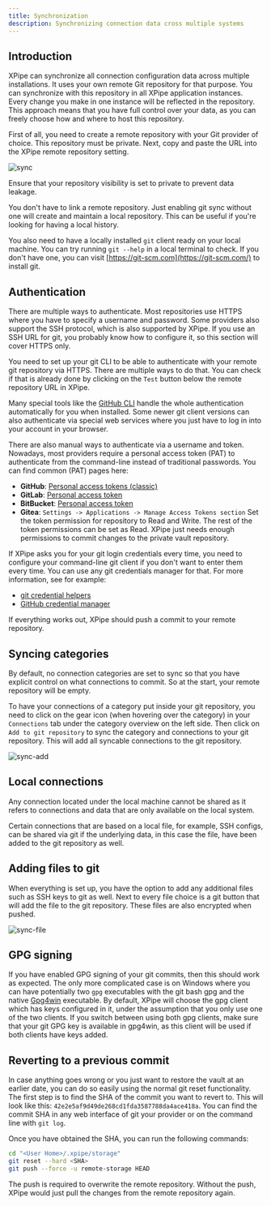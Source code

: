 ```yaml
---
title: Synchronization
description: Synchronizing connection data cross multiple systems
---
```


## Introduction

XPipe can synchronize all connection configuration data across multiple installations. It uses your own remote Git repository for that purpose. You can synchronize with this repository in all XPipe application instances. Every change you make in one instance will be reflected in the repository. This approach means that you have full control over your data, as you can freely choose how and where to host this repository.

First of all, you need to create a remote repository with your Git provider of choice. This repository must be private. Next, copy and paste the URL into the XPipe remote repository setting.

![sync](/sync.png)

<Callout type="warn">Ensure that your repository visibility is set to private to prevent data leakage.</Callout>

<Callout type="info">You don't have to link a remote repository. Just enabling git sync without one will create and maintain a local repository. This can be useful if you're looking for having a local history.</Callout>

You also need to have a locally installed `git` client ready on your local machine. You can try running `git --help` in a local terminal to check.
If you don't have one, you can visit [https://git-scm.com](https://git-scm.com/) to install git.



## Authentication

There are multiple ways to authenticate. Most repositories use HTTPS where you have to specify a username and password.
Some providers also support the SSH protocol, which is also supported by XPipe.
If you use an SSH URL for git, you probably know how to configure it, so this section will cover HTTPS only.

You need to set up your git CLI to be able to authenticate with your remote git repository via HTTPS. There are multiple ways to do that.
You can check if that is already done by clicking on the `Test` button below the remote repository URL in XPipe.

Many special tools like the [GitHub CLI](https://cli.github.com/) handle the whole authentication automatically for you when installed.
Some newer git client versions can also authenticate via special web services where you just have to log in into your account in your browser.

There are also manual ways to authenticate via a username and token.
Nowadays, most providers require a personal access token (PAT) to authenticate from the command-line instead of traditional passwords.
You can find common (PAT) pages here:
- **GitHub**: [Personal access tokens (classic)](https://github.com/settings/tokens)
- **GitLab**: [Personal access token](https://docs.gitlab.com/ee/user/profile/personal_access_tokens.html)
- **BitBucket**: [Personal access token](https://support.atlassian.com/bitbucket-cloud/docs/access-tokens/)
- **Gitea**: `Settings -> Applications -> Manage Access Tokens section`
Set the token permission for repository to Read and Write. The rest of the token permissions can be set as Read. XPipe just needs enough permissions to commit changes to the private vault repository.

If XPipe asks you for your git login credentials every time, you need to configure your command-line git client if you don't want to enter them every time.
You can use any git credentials manager for that.
For more information, see for example:
- [git credential helpers](https://git-scm.com/doc/credential-helpers)
- [GitHub credential manager](https://docs.github.com/en/get-started/getting-started-with-git/caching-your-github-credentials-in-git)

If everything works out, XPipe should push a commit to your remote repository.

## Syncing categories

By default, no connection categories are set to sync so that you have explicit control on what connections to commit.
So at the start, your remote repository will be empty.

To have your connections of a category put inside your git repository,
you need to click on the gear icon (when hovering over the category)
in your `Connections` tab under the category overview on the left side.
Then click on `Add to git repository` to sync the category and connections to your git repository.
This will add all syncable connections to the git repository.

![sync-add](/sync-add.png)

## Local connections

Any connection located under the local machine cannot be shared as it refers to connections and data that are only available on the local system.

Certain connections that are based on a local file, for example, SSH configs, can be shared via git if the underlying data, in this case the file, have been added to the git repository as well.

## Adding files to git

When everything is set up, you have the option to add any additional files such as SSH keys to git as well.
Next to every file choice is a git button that will add the file to the git repository.
These files are also encrypted when pushed.

![sync-file](/sync-file.png)

## GPG signing

If you have enabled GPG signing of your git commits, then this should work as expected. The only more complicated case is on Windows where you can have potentially two `gpg` executables with the git bash gpg and the native [Gpg4win](https://www.gpg4win.org/) executable. By default, XPipe will choose the gpg client which has keys configured in it, under the assumption that you only use one of the two clients. If you switch between using both gpg clients, make sure that your git GPG key is available in gpg4win, as this client will be used if both clients have keys added.

## Reverting to a previous commit

In case anything goes wrong or you just want to restore the vault at an earlier date, you can do so easily using the normal git reset functionality. The first step is to find the SHA of the commit you want to revert to. This will look like this: `42e2e5af9d49de268cd1fda3587788da4ace418a`. You can find the commit SHA in any web interface of git your provider or on the command line with `git log`.

Once you have obtained the SHA, you can run the following commands:

```bash
cd "<User Home>/.xpipe/storage"
git reset --hard <SHA>
git push --force -u remote-storage HEAD
```

The push is required to overwrite the remote repository. Without the push, XPipe would just pull the changes from the remote repository again.